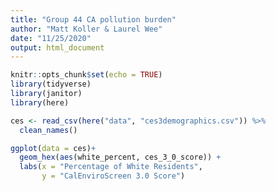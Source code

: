 ```yaml
---
title: "Group 44 CA pollution burden"
author: "Matt Koller & Laurel Wee"
date: "11/25/2020"
output: html_document
---
```


```r
knitr::opts_chunk$set(echo = TRUE)
library(tidyverse)
library(janitor)
library(here)
```

```r
ces <- read_csv(here("data", "ces3demographics.csv")) %>% 
  clean_names()
```

```r
ggplot(data = ces)+
  geom_hex(aes(white_percent, ces_3_0_score)) +
  labs(x = "Percentage of White Residents",
       y = "CalEnviroScreen 3.0 Score")
```

